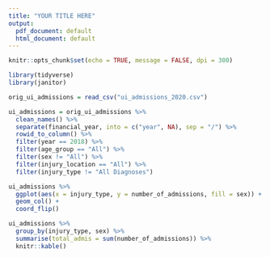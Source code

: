```yaml
---
title: "YOUR TITLE HERE"
output:
  pdf_document: default
  html_document: default
---
```


```r
knitr::opts_chunk$set(echo = TRUE, message = FALSE, dpi = 300)
```

```r
library(tidyverse)
library(janitor)
```

```r
orig_ui_admissions = read_csv("ui_admissions_2020.csv")
```

```r
ui_admissions = orig_ui_admissions %>% 
  clean_names() %>% 
  separate(financial_year, into = c("year", NA), sep = "/") %>% 
  rowid_to_column() %>% 
  filter(year == 2018) %>% 
  filter(age_group == "All") %>% 
  filter(sex != "All") %>% 
  filter(injury_location == "All") %>% 
  filter(injury_type != "All Diagnoses")
```

```r
ui_admissions %>%
  ggplot(aes(x = injury_type, y = number_of_admissions, fill = sex)) +
  geom_col() + 
  coord_flip()

```

```r
ui_admissions %>%
  group_by(injury_type, sex) %>% 
  summarise(total_admis = sum(number_of_admissions)) %>% 
  knitr::kable()
```

